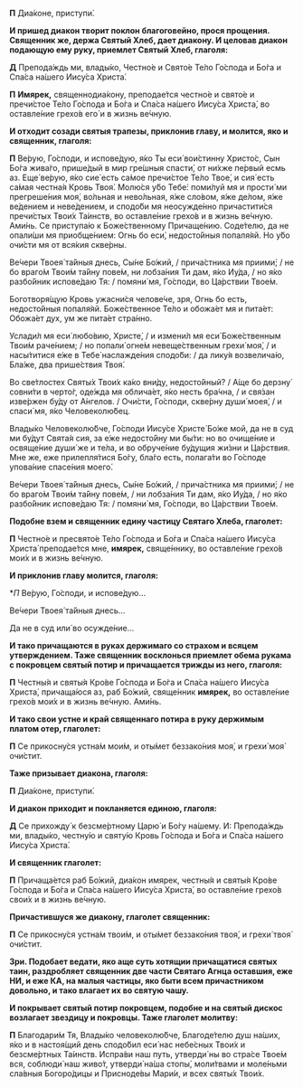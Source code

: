 **П** Диа́коне, приступи́.

**И пришед диакон творит поклон благоговейно, прося прощения. Священник же, держа Святый Хлеб, дает диакону. И целовав диакон подающую ему руку, приемлет Святый Хлеб, глаголя:**

**Д** Препода́ждь ми, влады́ко, Честно́е и Свято́е Те́ло Го́спода и Бо́га и Спа́са на́шего Иису́са Христа́.

**П** **Имярек,** священнодиа́кону, преподае́тся честно́е и свято́е и пречи́стое Те́ло Го́спода и Бо́га и Спа́са на́шего Иису́са Христа́, во оставле́ние грехо́в его́ и в жизнь ве́чную.

**И отходит созади святыя трапезы, приклонив главу, и молится, яко и священник, глаголя:**

**П** Ве́рую, Го́споди, и испове́дую, я́ко Ты еси́ вои́стинну Христо́с, Сын Бо́га жива́го, прише́дый в мир гре́шныя спасти́, от ни́хже пе́рвый есмь аз. Еще́ ве́рую, я́ко сие́ есть са́мое пречи́стое Те́ло Твое́, и сия́ есть са́мая честна́я Кровь Твоя́. Молю́ся у́бо Тебе́: поми́луй мя и прости́ ми прегреше́ния моя́, во́льная и нево́льная, я́же сло́вом, я́же де́лом, я́же ве́дением и неве́дением, и сподо́би мя неосужде́нно причастити́ся пречи́стых Твои́х Та́инств, во оставле́ние грехо́в и в жизнь ве́чную. Ами́нь.
Се приступа́ю к Боже́ственному Причаще́нию. Соде́телю, да не опали́ши мя приобще́нием: Огнь бо еси́, недосто́йныя попаля́яй. Но у́бо очи́сти мя от вся́кия скве́рны.

Ве́чери Твоея́ та́йныя днесь, Сы́не Бо́жий, / прича́стника мя приими́; / не бо враго́м Твои́м та́йну пове́м, ни лобза́ния Ти дам, я́ко Иу́да, / но я́ко разбо́йник испове́даю Тя: / помяни́ мя, Го́споди, во Ца́рствии Твое́м.

Боготворя́щую Кровь ужасни́ся челове́че, зря, Огнь бо есть, недосто́йныя попаля́яй. Боже́ственное Те́ло и обожа́ет мя и пита́ет: Обожа́ет дух, ум же пита́ет стра́нно.

Услади́л мя еси́ любо́вию, Христе́, / и измени́л мя еси́ Боже́ственным Твои́м раче́нием; / но попали́ огне́м невеще́ственным грехи́ моя́, / и насы́титися е́же в Тебе́ наслажде́ния сподо́би: / да лику́я возвелича́ю, Бла́же, два прише́ствия Твоя́.

Во све́тлостех Святы́х Твои́х ка́ко вни́ду, недосто́йный? / А́ще бо дерзну́ совни́ти в черто́г, оде́жда мя облича́ет, я́ко несть бра́чна, / и свя́зан изве́ржен бу́ду от А́нгелов. / Очи́сти, Го́споди, скве́рну души́ моея́, / и спаси́ мя, я́ко Человеколю́бец.

Влады́ко Человеколю́бче, Го́споди Иису́се Христе́ Бо́же мой, да не в суд ми бу́дут Свята́я сия, за е́же недосто́йну ми бы́ти: но во очище́ние и освяще́ние души́ же и те́ла, и во обруче́ние бу́дущия жи́зни и Ца́рствия. Мне же, еже прилепля́тися Бо́гу, бла́го есть, полага́ти во Го́споде упова́ние спасе́ния моего́.

Ве́чери Твоея́ та́йныя днесь, Сы́не Бо́жий, / прича́стника мя приими́; / не бо враго́м Твои́м та́йну пове́м, / ни лобза́ния Ти дам, я́ко Иу́да, / но я́ко разбо́йник испове́даю Тя: / помяни́ мя, Го́споди, во Ца́рствии Твое́м.

**Подобне взем и священник едину частицу Святаго Хлеба, глаголет:**

**П** Честно́е и пресвято́е Те́ло Го́спода и Бо́га и Спа́са на́шего Иису́са Христа́ преподае́тся мне, **имярек,** свяще́ннику, во оставле́ние грехо́в мои́х и в жизнь ве́чную.

**И приклонив главу молится, глаголя:**

**П* Ве́рую, Го́споди, и испове́дую...

Ве́чери Твоея́ та́йныя днесь...

Да не в суд или́ во осужде́ние...

**И тако причащаются в руках держимаго со страхом и всяцем утверждением. Таже священник восклонься приемлет обема рукама с покровцем святый потир и причащается трижды из него, глаголя:**

**П** Честны́я и святы́я Кро́ве Го́спода и Бо́га и Спа́са на́шего Иису́са Христа́, причаща́юся аз, раб Бо́жий, свяще́нник **имярек,** во оставле́ние грехо́в мои́х и в жизнь ве́чную. Ами́нь.

**И тако свои устне и край священнаго потира в руку держимым платом отер, глаголет:**

**П** Се прикосну́ся устна́м мои́м, и оты́мет беззако́ния моя́, и грехи́ моя́ очи́стит.

**Таже призывает диакона, глаголя:**

**П** Диа́коне, приступи́.

**И диакон приходит и покланяется единою, глаголя:**

**Д** Се прихожду́ к безсме́ртному Царю́ и Бо́гу на́шему. И: Препода́ждь ми, влады́ко, честну́ю и святу́ю Кровь Го́спода и Бо́га и Спа́са на́шего Иису́са Христа́.

**И священник глаголет:**

**П** Причаща́ется раб Бо́жий, диа́кон имярек, честны́я и святы́я Кро́ве Го́спода и Бо́га и Спа́са на́шего Иису́са Христа́, во оставле́ние грехо́в свои́х и в жизнь ве́чную.

**Причастившуся же диакону, глаголет священник:**

**П** Се прикосну́ся устна́м твои́м, и оты́мет беззако́ния твоя́, и грехи́ твоя́ очи́стит.

**Зри. Подобает ведати, яко аще суть хотящии причащатися святых таин, раздробляет священник две части Святаго Агнца оставшия, еже НИ, и еже КА, на малыя частицы, яко быти всем причастником довольно, и тако влагает их во святую чашу.**

**И покрывает святый потир покровцем, подобне и на святый дискос возлагает звездицу и покровцы. Таже глаголет молитву:**

**П** Благодари́м Тя, Влады́ко человеколю́бче, Благоде́телю душ на́ших, я́ко и в настоя́щий день сподо́бил еси́ нас небе́сных Твои́х и безсме́ртных Та́инств. Испра́ви наш путь, утверди́ ны во стра́се Твое́м вся, соблюди́ наш живо́т, утверди́ на́ша стопы́, моли́твами и моле́ньми сла́вныя Богоро́дицы и Присноде́вы Мари́и, и всех святы́х Твои́х.
